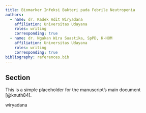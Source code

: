 ```yaml
---
title: Biomarker Infeksi Bakteri pada Febrile Neutropenia
authors:
  - name: dr. Kadek Adit Wiryadana
    affiliation: Universitas Udayana
    roles: writing
    corresponding: true
  - name: dr. Ngakan Wira Suastika, SpPD, K-HOM
    affiliation: Universitas Udayana
    roles: writing
    corresponding: true
bibliography: references.bib
---
```


## Section
This is a simple placeholder for the manuscript's main document [@knuth84].

wiryadana
